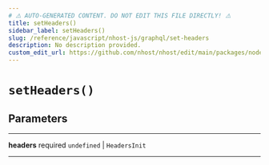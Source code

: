 ```yaml
---
# ⚠️ AUTO-GENERATED CONTENT. DO NOT EDIT THIS FILE DIRECTLY! ⚠️
title: setHeaders()
sidebar_label: setHeaders()
slug: /reference/javascript/nhost-js/graphql/set-headers
description: No description provided.
custom_edit_url: https://github.com/nhost/nhost/edit/main/packages/node_modules/.pnpm/graphql-request@5.0.0_graphql@15.7.2/node_modules/graphql-request/dist/index.d.ts#L27
---
```


# `setHeaders()`

## Parameters

---

**<span className="parameter-name">headers</span>** <span className="optional-status">required</span> `undefined` | `HeadersInit`

---
